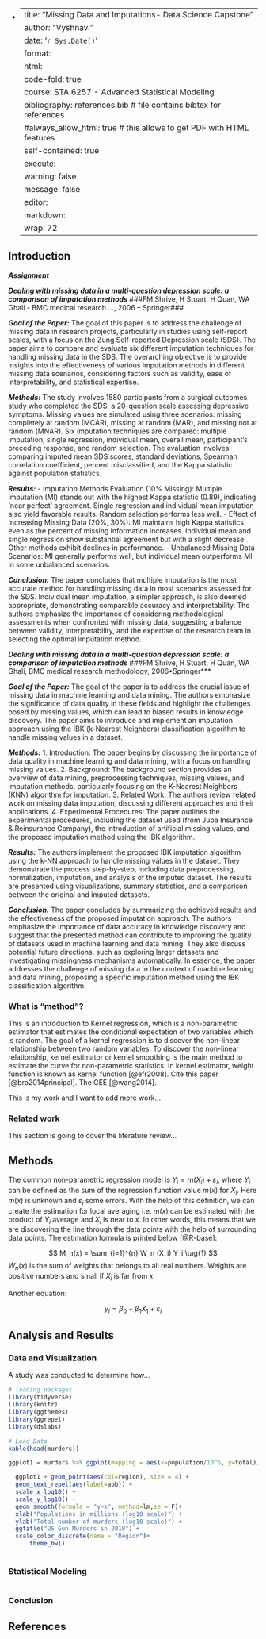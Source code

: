 -   <div>

    ---
    title: "Missing Data and Imputations- Data Science Capstone"
    author: "Vyshnavi"
    date: '`r Sys.Date()`'
    format:
      html:
        code-fold: true
    course: STA 6257 - Advanced Statistical Modeling
    bibliography: references.bib # file contains bibtex for references
    #always_allow_html: true # this allows to get PDF with HTML features
    self-contained: true
    execute: 
      warning: false
      message: false
    editor: 
      markdown: 
        wrap: 72
    ---

    </div>

## Introduction

***Assignment***

***Dealing with missing data in a multi-question depression scale: a comparison of imputation methods***
###FM Shrive, H Stuart, H Quan, WA Ghali - BMC medical research …, 2006 – Springer###

***Goal of the Paper:***
The goal of this paper is to address the challenge of missing data in research projects, particularly in studies using self-report scales, with a focus on the Zung Self-reported Depression scale (SDS). The paper aims to compare and evaluate six different imputation techniques for handling missing data in the SDS. The overarching objective is to provide insights into the effectiveness of various imputation methods in different missing data scenarios, considering factors such as validity, ease of interpretability, and statistical expertise.

***Methods:***
The study involves 1580 participants from a surgical outcomes study who completed the SDS, a 20-question scale assessing depressive symptoms. Missing values are simulated using three scenarios: missing completely at random (MCAR), missing at random (MAR), and missing not at random (MNAR). Six imputation techniques are compared: multiple imputation, single regression, individual mean, overall mean, participant's preceding response, and random selection. The evaluation involves comparing imputed mean SDS scores, standard deviations, Spearman correlation coefficient, percent misclassified, and the Kappa statistic against population statistics.

***Results:***
- Imputation Methods Evaluation (10% Missing): Multiple imputation (MI) stands out with the highest Kappa statistic (0.89), indicating 'near perfect' agreement. Single regression and individual mean imputation also yield favorable results. Random selection performs less well.
- Effect of Increasing Missing Data (20%, 30%): MI maintains high Kappa statistics even as the percent of missing information increases. Individual mean and single regression show substantial agreement but with a slight decrease. Other methods exhibit declines in performance.
- Unbalanced Missing Data Scenarios: MI generally performs well, but individual mean outperforms MI in some unbalanced scenarios.

***Conclusion:***
The paper concludes that multiple imputation is the most accurate method for handling missing data in most scenarios assessed for the SDS. Individual mean imputation, a simpler approach, is also deemed appropriate, demonstrating comparable accuracy and interpretability. The authors emphasize the importance of considering methodological assessments when confronted with missing data, suggesting a balance between validity, interpretability, and the expertise of the research team in selecting the optimal imputation method.


***Dealing with missing data in a multi-question depression scale: a comparison of imputation methods***
###FM Shrive, H Stuart, H Quan, WA Ghali, BMC medical research methodology, 2006•Springer***


***Goal of the Paper:***
The goal of the paper is to address the crucial issue of missing data in machine learning and data mining. The authors emphasize the significance of data quality in these fields and highlight the challenges posed by missing values, which can lead to biased results in knowledge discovery. The paper aims to introduce and implement an imputation approach using the IBK (k-Nearest Neighbors) classification algorithm to handle missing values in a dataset.

***Methods:***
1. Introduction: The paper begins by discussing the importance of data quality in machine learning and data mining, with a focus on handling missing values.
2. Background: The background section provides an overview of data mining, preprocessing techniques, missing values, and imputation methods, particularly focusing on the K-Nearest Neighbors (KNN) algorithm for imputation.
3. Related Work: The authors review related work on missing data imputation, discussing different approaches and their applications.
4. Experimental Procedures: The paper outlines the experimental procedures, including the dataset used (from Juba Insurance & Reinsurance Company), the introduction of artificial missing values, and the proposed imputation method using the IBK algorithm.

***Results:***
The authors implement the proposed IBK imputation algorithm using the k-NN approach to handle missing values in the dataset. They demonstrate the process step-by-step, including data preprocessing, normalization, imputation, and analysis of the imputed dataset. The results are presented using visualizations, summary statistics, and a comparison between the original and imputed datasets.

***Conclusion:***
The paper concludes by summarizing the achieved results and the effectiveness of the proposed imputation approach. The authors emphasize the importance of data accuracy in knowledge discovery and suggest that the presented method can contribute to improving the quality of datasets used in machine learning and data mining. They also discuss potential future directions, such as exploring larger datasets and investigating missingness mechanisms automatically.
In essence, the paper addresses the challenge of missing data in the context of machine learning and data mining, proposing a specific imputation method using the IBK classification algorithm.
















### What is "method"?

This is an introduction to Kernel regression, which is a non-parametric
estimator that estimates the conditional expectation of two variables
which is random. The goal of a kernel regression is to discover the
non-linear relationship between two random variables. To discover the
non-linear relationship, kernel estimator or kernel smoothing is the
main method to estimate the curve for non-parametric statistics. In
kernel estimator, weight function is known as kernel function
[@efr2008]. Cite this paper [@bro2014principal]. The GEE [@wang2014].

This is my work and I want to add more work...

### Related work

This section is going to cover the literature review...

## Methods

The common non-parametric regression model is
$Y_i = m(X_i) + \varepsilon_i$, where $Y_i$ can be defined as the sum of
the regression function value $m(x)$ for $X_i$. Here $m(x)$ is unknown
and $\varepsilon_i$ some errors. With the help of this definition, we
can create the estimation for local averaging i.e. $m(x)$ can be
estimated with the product of $Y_i$ average and $X_i$ is near to $x$. In
other words, this means that we are discovering the line through the
data points with the help of surrounding data points. The estimation
formula is printed below [@R-base]:

$$
M_n(x) = \sum_{i=1}^{n} W_n (X_i) Y_i  \tag{1}
$$ $W_n(x)$ is the sum of weights that belongs to all real numbers.
Weights are positive numbers and small if $X_i$ is far from $x$.

Another equation:

$$
y_i = \beta_0 + \beta_1 X_1 +\varepsilon_i
$$

## Analysis and Results

### Data and Visualization

A study was conducted to determine how...

```r
# loading packages 
library(tidyverse)
library(knitr)
library(ggthemes)
library(ggrepel)
library(dslabs)
```

```r
# Load Data
kable(head(murders))

ggplot1 = murders %>% ggplot(mapping = aes(x=population/10^6, y=total)) 

  ggplot1 + geom_point(aes(col=region), size = 4) +
  geom_text_repel(aes(label=abb)) +
  scale_x_log10() +
  scale_y_log10() +
  geom_smooth(formula = "y~x", method=lm,se = F)+
  xlab("Populations in millions (log10 scale)") + 
  ylab("Total number of murders (log10 scale)") +
  ggtitle("US Gun Murders in 2010") +
  scale_color_discrete(name = "Region")+
      theme_bw()
  

```

### Statistical Modeling

```r

```

### Conclusion

## References
